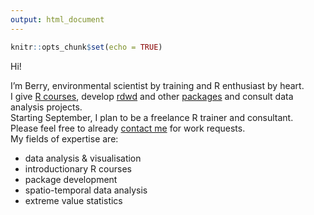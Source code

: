 ```yaml
---
output: html_document
---
```


```r
knitr::opts_chunk$set(echo = TRUE)
```

Hi!

I'm Berry, environmental scientist by training and R enthusiast by heart.  
I give [R courses](https://github.com/brry/course#slides), develop [rdwd](https://github.com/brry/rdwd#rdwd) and other [packages](ftp://cran.r-project.org/pub/R/web/checks/check_results_berry-b_at_gmx.de.html) and consult data analysis projects.  
Starting September, I plan to be a freelance R trainer and consultant.  
Please feel free to already [contact me](berry-b@gmx.de) for work requests.  
My fields of expertise are:  

- data analysis & visualisation
- introductionary R courses
- package development
- spatio-temporal data analysis
- extreme value statistics
